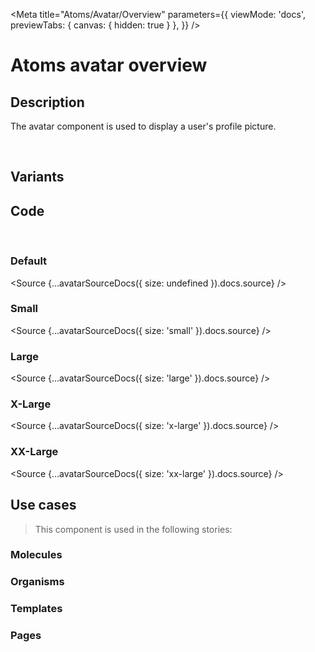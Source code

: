 
<Meta title="Atoms/Avatar/Overview" parameters={{
  viewMode: 'docs',
  previewTabs: {
    canvas: { hidden: true }
  },
}} />

# Atoms avatar overview

## Description

The avatar component is used to display a user's profile picture.

<br />

## Variants

<Canvas>
  <Story id="atoms-avatar--avatar-small"></Story>
  <Story id="atoms-avatar--avatar-default"></Story>
  <Story id="atoms-avatar--avatar-large"></Story>
  <Story id="atoms-avatar--avatar-x-large"></Story>
  <Story id="atoms-avatar--avatar-xx-large"></Story>
</Canvas>

## Code

<br />

### Default

<Source {...avatarSourceDocs({ size: undefined }).docs.source} />

### Small

<Source {...avatarSourceDocs({ size: 'small' }).docs.source} />

### Large

<Source {...avatarSourceDocs({ size: 'large' }).docs.source} />

### X-Large

<Source {...avatarSourceDocs({ size: 'x-large' }).docs.source} />

### XX-Large

<Source {...avatarSourceDocs({ size: 'xx-large' }).docs.source} />

## Use cases

> This component is used in the following stories:

### Molecules

### Organisms

### Templates

### Pages
